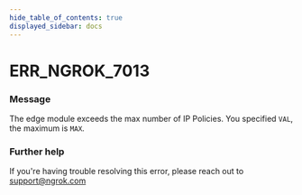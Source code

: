 ```yaml
---
hide_table_of_contents: true
displayed_sidebar: docs
---
```



# ERR_NGROK_7013

### Message
The edge module exceeds the max number of IP Policies. You specified `VAL`, the maximum is `MAX`.

<ErrorDetails error='err_ngrok_7013' />


### Further help
If you're having trouble resolving this error, please reach out to [support@ngrok.com](mailto:support@ngrok.com?subject=Help%20with%20ERR_NGROK_7013)

